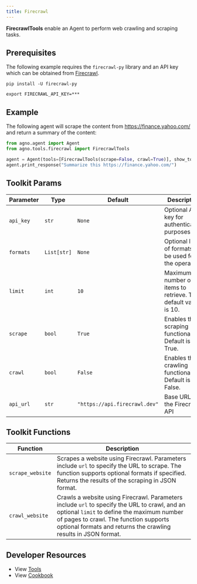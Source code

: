 ```yaml
---
title: Firecrawl
---
```


**FirecrawlTools** enable an Agent to perform web crawling and scraping tasks.

## Prerequisites

The following example requires the `firecrawl-py` library and an API key which can be obtained from [Firecrawl](https://firecrawl.dev).

```shell
pip install -U firecrawl-py
```

```shell
export FIRECRAWL_API_KEY=***
```

## Example

The following agent will scrape the content from https://finance.yahoo.com/ and return a summary of the content:

```python cookbook/tools/firecrawl_tools.py
from agno.agent import Agent
from agno.tools.firecrawl import FirecrawlTools

agent = Agent(tools=[FirecrawlTools(scrape=False, crawl=True)], show_tool_calls=True, markdown=True)
agent.print_response("Summarize this https://finance.yahoo.com/")
```

## Toolkit Params

| Parameter | Type        | Default | Description                                                   |
| --------- | ----------- | ------- | ------------------------------------------------------------- |
| `api_key` | `str`       | `None`  | Optional API key for authentication purposes.                 |
| `formats` | `List[str]` | `None`  | Optional list of formats to be used for the operation.        |
| `limit`   | `int`       | `10`    | Maximum number of items to retrieve. The default value is 10. |
| `scrape`  | `bool`      | `True`  | Enables the scraping functionality. Default is True.          |
| `crawl`   | `bool`      | `False` | Enables the crawling functionality. Default is False.         |
| `api_url` | `str`       | `"https://api.firecrawl.dev"` | Base URL for the Firecrawl API |

## Toolkit Functions

| Function         | Description                                                                                                                                                                                                                                             |
| ---------------- | ------------------------------------------------------------------------------------------------------------------------------------------------------------------------------------------------------------------------------------------------------- |
| `scrape_website` | Scrapes a website using Firecrawl. Parameters include `url` to specify the URL to scrape. The function supports optional formats if specified. Returns the results of the scraping in JSON format.                                                      |
| `crawl_website`  | Crawls a website using Firecrawl. Parameters include `url` to specify the URL to crawl, and an optional `limit` to define the maximum number of pages to crawl. The function supports optional formats and returns the crawling results in JSON format. |

## Developer Resources

- View [Tools](https://github.com/agno-agi/agno/blob/main/libs/agno/agno/tools/firecrawl.py)
- View [Cookbook](https://github.com/agno-agi/agno/blob/main/cookbook/tools/firecrawl_tools.py)
